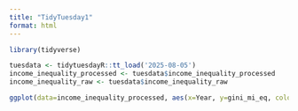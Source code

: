```yaml
---
title: "TidyTuesday1"
format: html
---
```


```r
library(tidyverse)

tuesdata <- tidytuesdayR::tt_load('2025-08-05')
income_inequality_processed <- tuesdata$income_inequality_processed
income_inequality_raw <- tuesdata$income_inequality_raw

ggplot(data=income_inequality_processed, aes(x=Year, y=gini_mi_eq, color=Entity)) + geom_line() + labs(title="Inequality in countries across time", x="Year", y="Gini Index", color="Country")
```

